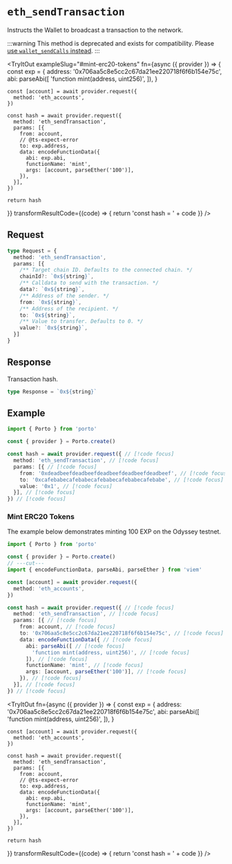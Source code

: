 
# `eth_sendTransaction`

Instructs the Wallet to broadcast a transaction to the network.

:::warning
This method is deprecated and exists for compatibility. Please [use `wallet_sendCalls` instead](/sdk/rpc/wallet_sendCalls).
:::

<TryItOut
  exampleSlug="#mint-erc20-tokens"
  fn={async ({ provider }) => {
    const exp = {
      address: '0x706aa5c8e5cc2c67da21ee220718f6f6b154e75c',
      abi: parseAbi([
        'function mint(address, uint256)',
      ]),
    }

    const [account] = await provider.request({
      method: 'eth_accounts',
    })

    const hash = await provider.request({
      method: 'eth_sendTransaction',
      params: [{
        from: account,
        // @ts-expect-error
        to: exp.address,
        data: encodeFunctionData({
          abi: exp.abi,
          functionName: 'mint',
          args: [account, parseEther('100')],
        }),
      }],
    })
    
    return hash
  }}
  transformResultCode={(code) => {
    return 'const hash = ' + code
  }}
/>

## Request

```ts
type Request = {
  method: 'eth_sendTransaction',
  params: [{
    /** Target chain ID. Defaults to the connected chain. */
    chainId?: `0x${string}`,
    /** Calldata to send with the transaction. */
    data?: `0x${string}`,
    /** Address of the sender. */
    from: `0x${string}`,
    /** Address of the recipient. */
    to: `0x${string}`,
    /** Value to transfer. Defaults to 0. */
    value?: `0x${string}`,
  }]
}
```

## Response

Transaction hash.

```ts
type Response = `0x${string}`
```

## Example

```ts twoslash
import { Porto } from 'porto'

const { provider } = Porto.create()

const hash = await provider.request({ // [!code focus]
  method: 'eth_sendTransaction', // [!code focus]
  params: [{ // [!code focus]
    from: '0xdeadbeefdeadbeefdeadbeefdeadbeefdeadbeef', // [!code focus]
    to: '0xcafebabecafebabecafebabecafebabecafebabe', // [!code focus]
    value: '0x1', // [!code focus]
  }], // [!code focus]
}) // [!code focus]
```

### Mint ERC20 Tokens

The example below demonstrates minting 100 EXP on the Odyssey testnet. 

```ts twoslash
import { Porto } from 'porto'

const { provider } = Porto.create()
// ---cut---
import { encodeFunctionData, parseAbi, parseEther } from 'viem'

const [account] = await provider.request({
  method: 'eth_accounts',
})

const hash = await provider.request({ // [!code focus]
  method: 'eth_sendTransaction', // [!code focus]
  params: [{ // [!code focus]
    from: account, // [!code focus]
    to: '0x706aa5c8e5cc2c67da21ee220718f6f6b154e75c', // [!code focus]
    data: encodeFunctionData({ // [!code focus]
      abi: parseAbi([ // [!code focus]
        'function mint(address, uint256)', // [!code focus]
      ]), // [!code focus]
      functionName: 'mint', // [!code focus]
      args: [account, parseEther('100')], // [!code focus]
    }), // [!code focus]
  }], // [!code focus]
}) // [!code focus]
```

<TryItOut
  fn={async ({ provider }) => {
    const exp = {
      address: '0x706aa5c8e5cc2c67da21ee220718f6f6b154e75c',
      abi: parseAbi([
        'function mint(address, uint256)',
      ]),
    }

    const [account] = await provider.request({
      method: 'eth_accounts',
    })

    const hash = await provider.request({
      method: 'eth_sendTransaction',
      params: [{
        from: account,
        // @ts-expect-error
        to: exp.address,
        data: encodeFunctionData({
          abi: exp.abi,
          functionName: 'mint',
          args: [account, parseEther('100')],
        }),
      }],
    })
    
    return hash
  }}
  transformResultCode={(code) => {
    return 'const hash = ' + code
  }}
/>
